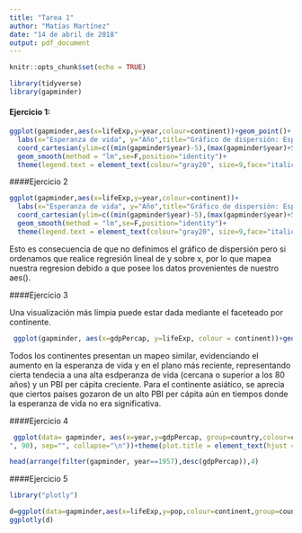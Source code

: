 ```yaml
---
title: "Tarea 1"
author: "Matías Martínez"
date: "14 de abril de 2018"
output: pdf_document
---
```


```r
knitr::opts_chunk$set(echo = TRUE)
```

```r
library(tidyverse)
library(gapminder)
```


#### Ejercicio 1:

```r
ggplot(gapminder,aes(x=lifeExp,y=year,colour=continent))+geom_point()+
  labs(x="Esperanza de vida", y="Año",title="Gráfico de dispersión: Esperanza de vida",caption=paste0(strwrap("Se aprecia un notorio aumento en la esperanza de vida y mediante regresion lineal se denotan los diferentes ritmos correspondientes a cada continente.", 100), sep="", collapse="\n"))+
  coord_cartesian(ylim=c((min(gapminder$year)-5),(max(gapminder$year)+5))) +
  geom_smooth(method = "lm",se=F,position="identity")+ 
  theme(legend.text = element_text(colour="gray20", size=9,face="italic"),plot.title = element_text(hjust = 0.5,colour="slateblue4",size=18,face="italic"),plot.caption=element_text(size=8, hjust=0, margin=margin(t=15)))
```

####Ejercicio 2 

```r
ggplot(gapminder,aes(x=lifeExp,y=year,colour=continent))+
  labs(x="Esperanza de vida", y="Año",title="Gráfico de dispersión: Esperanza de vida",caption=paste0(strwrap("Se aprecia un notorio aumento en la esperanza de vida y mediante regresion lineal se denotan los diferentes ritmos correspondientes a cada continente.", 100), sep="", collapse="\n"))+
  coord_cartesian(ylim=c((min(gapminder$year)-5),(max(gapminder$year)+5))) +
  geom_smooth(method = "lm",se=F,position="identity")+ 
  theme(legend.text = element_text(colour="gray20", size=9,face="italic"),plot.title = element_text(hjust = 0.5,colour="slateblue4",size=18,face="italic"),plot.caption=element_text(size=8, hjust=0, margin=margin(t=15)))
```


Esto es consecuencia de que no definimos el gráfico de dispersión pero si ordenamos que realice regresión lineal de y sobre x, por lo que mapea nuestra regresion debido a que posee los datos provenientes de nuestro aes().

####Ejercicio 3 

Una visualización más limpia puede estar dada mediante el faceteado por continente. 

```r
 ggplot(gapminder, aes(x=gdpPercap, y=lifeExp, colour = continent))+geom_point()+facet_wrap(~continent)+labs(x="PBI per cápita en US$",y="Esperanza de vida en años", title="Gráfico de dispersión faceteado por continente.")+theme(plot.title = element_text(hjust = 0.5,colour="indianred4",size=18,face="italic"))
```

Todos los continentes presentan un mapeo similar, evidenciando el aumento en la esperanza de vida y en el plano más reciente, representando cierta tendecia a una alta esdperanza de vida (cercana o superior a los 80 años) y un PBI per cápita creciente. Para el continente asiático, se aprecia que ciertos países gozaron de un alto PBI per cápita aún en tiempos donde la esperanza de vida no era significativa.


####Ejercicio 4


```r
 ggplot(data= gapminder, aes(x=year,y=gdpPercap, group=country,colour=continent))+geom_line(size = .3) + theme_bw() +facet_wrap(~continent)+labs(x="Año",y="PBI per cápita en US$", title="Gráfico de lineas: PBI per cápita en el tiempo", caption=paste0(strwrap("Es de apreciar la tendencia a crecimiento en el PBI per cápita presente en todos los continentes, no obstante, se distingue el caso de Kuwait y su abrupta caída.
", 90), sep="", collapse="\n"))+theme(plot.title = element_text(hjust = 0.5,colour="lightgoldenrod4",size=17,face="italic"))+scale_color_brewer(palette="Dark2")
```

```r
head(arrange(filter(gapminder, year==1957),desc(gdpPercap)),4)
```


####Ejercicio 5
```r
library("plotly")
```
```r
d=ggplot(data=gapminder,aes(x=lifeExp,y=pop,colour=continent,group=country))+geom_point(aes(frame=year))+labs(x="Esperanza de vida",y="Poblacíon",title="Gráfico de dispersíón: Esperanza de vida según población")
ggplotly(d)
```



